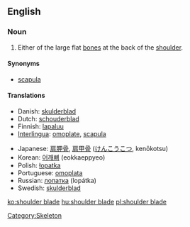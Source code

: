 ==English==
===Noun===
{{en-noun|sg=[[shoulder]] [[blade]]}}

# Either of the large flat [[bone]]s at the back of the [[shoulder]].

====Synonyms====
* [[scapula]]

====Translations====
{{top}}
*Danish: [[skulderblad]]
*Dutch: [[schouderblad]] {{n}}
*Finnish: [[lapaluu]]
*[[Interlingua]]: [[omoplate]], [[scapula]]
{{mid}}
*Japanese: [[肩胛骨]], [[肩甲骨]] ([[けんこうこつ]], kenōkotsu) 
*Korean: [[어깨뼈]] (eokkaeppyeo)
*Polish: [[łopatka]] {{f}}
*Portuguese: [[omoplata]] {{f}}
*Russian: [[лопатка]] (lopátka) {{f}}
*Swedish: [[skulderblad]] {{n}}
{{bottom}}

[[Category:Skeleton]]

[[ko:shoulder blade]]
[[hu:shoulder blade]]
[[pl:shoulder blade]]